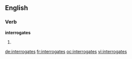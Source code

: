 ==English==

===Verb===
'''interrogates'''

# {{third-person singular of|[[interrogate]]}}

[[de:interrogates]]
[[fr:interrogates]]
[[oc:interrogates]]
[[vi:interrogates]]
